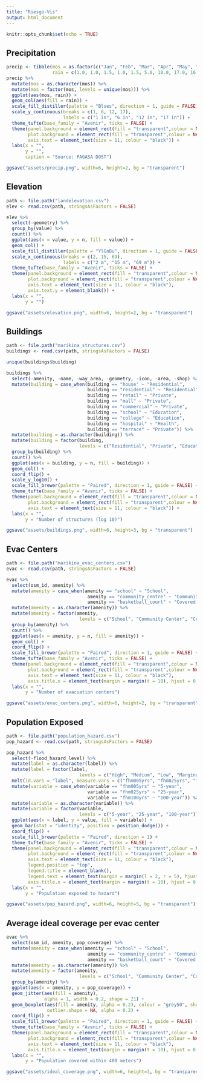 ```yaml
---
title: "Riesgo-Vis"
output: html_document
---
```


```r
knitr::opts_chunk$set(echo = TRUE)
```

## Precipitation

```r
precip <- tibble(mos = as.factor(c("Jan", "Feb", "Mar", "Apr", "May", "Jun", "Jul", "Aug", "Sep", "Oct", "Nov", "Dec")),
                 rain = c(1.0, 1.0, 1.5, 1.0, 1.5, 5.0, 10.0, 17.0, 16.0, 14.0, 8.0, 6.0))
precip %>% 
  mutate(mos = as.character(mos)) %>%
  mutate(mos = factor(mos, levels = unique(mos))) %>% 
  ggplot(aes(mos, rain)) +
  geom_col(aes(fill = rain)) +
  scale_fill_distiller(palette = "Blues", direction = 1, guide = FALSE) +
  scale_y_continuous(breaks = c(1, 6, 12, 17), 
                     labels = c("1 in", "6 in", "12 in", "17 in")) +
  theme_tufte(base_family = "Avenir", ticks = FALSE) +
  theme(panel.background = element_rect(fill = "transparent",colour = NA),
        plot.background = element_rect(fill = "transparent",colour = NA),
        axis.text = element_text(size = 11, colour = "black")) +
  labs(x = "",
       y = "",
       caption = "Source: PAGASA DOST")

ggsave("assets/precip.png", width=6, height=2, bg = "transparent")
```

## Elevation

```r
path <- file.path("landelevation.csv")
elev <- read.csv(path, stringsAsFactors = FALSE)

elev %>% 
  select(-geometry) %>% 
  group_by(value) %>% 
  count() %>% 
  ggplot(aes(x = value, y = n, fill = value)) +
  geom_col() +
  scale_fill_distiller(palette = "YlGnBu", direction = 1, guide = FALSE) +
  scale_x_continuous(breaks = c(2, 15, 69), 
                     labels = c("2 m", "15 m", "69 m")) +
  theme_tufte(base_family = "Avenir", ticks = FALSE) +
  theme(panel.background = element_rect(fill = "transparent",colour = NA),
        plot.background = element_rect(fill = "transparent",colour = NA),
        axis.text = element_text(size = 11, colour = "black"),
        axis.text.y = element_blank()) +
  labs(x = "",
       y = "")

ggsave("assets/elevation.png", width=6, height=2, bg = "transparent")
```


## Buildings

```r
path <- file.path("marikina_structures.csv")
buildings <- read.csv(path, stringsAsFactors = FALSE)

unique(buildings$building)

buildings %>% 
  select(-amenity, -name, -way_area, -geometry, -icon, -area, -shop) %>% 
  mutate(building = case_when(building == "house" ~ "Residential",
                              building == "residential" ~ "Residential",
                              building == "retail" ~ "Private",
                              building == "mall" ~ "Private",
                              building == "commercial" ~ "Private",
                              building == "school" ~ "Education",
                              building == "college" ~ "Education",
                              building == "hospital" ~ "Health",
                              building == "terrace" ~ "Private")) %>% 
  mutate(building = as.character(building)) %>% 
  mutate(building = factor(building,
                           levels = c("Residential", "Private", "Education", "Health"))) %>% 
  group_by(building) %>% 
  count() %>% 
  ggplot(aes(x = building, y = n, fill = building)) +
  geom_col() +
  coord_flip() +
  scale_y_log10() +
  scale_fill_brewer(palette = "Paired", direction = 1, guide = FALSE) +
  theme_tufte(base_family = "Avenir", ticks = FALSE) +
  theme(panel.background = element_rect(fill = "transparent",colour = NA),
        plot.background = element_rect(fill = "transparent",colour = NA),
        axis.text = element_text(size = 11, colour = "black")) +
  labs(x = "",
       y = "Number of structures (log 10)")

ggsave("assets/buildings.png", width=6, height=3, bg = "transparent")
```


## Evac Centers

```r
path <- file.path("marikina_evac_centers.csv")
evac <- read.csv(path, stringsAsFactors = FALSE)

evac %>% 
  select(osm_id, amenity) %>% 
  mutate(amenity = case_when(amenity == "school" ~ "School",
                              amenity == "community_centre" ~ "Community Center",
                              amenity == "basketball_court" ~ "Covered Court")) %>% 
  mutate(amenity = as.character(amenity)) %>% 
  mutate(amenity = factor(amenity,
                           levels = c("School", "Community Center", "Covered Court"))) %>% 
  group_by(amenity) %>% 
  count() %>% 
  ggplot(aes(x = amenity, y = n, fill = amenity)) +
  geom_col() +
  coord_flip() +
  scale_fill_brewer(palette = "Paired", direction = 1, guide = FALSE) +
  theme_tufte(base_family = "Avenir", ticks = FALSE) +
  theme(panel.background = element_rect(fill = "transparent",colour = NA),
        plot.background = element_rect(fill = "transparent",colour = NA),
        axis.text = element_text(size = 11, colour = "black"),
        axis.title.x = element_text(margin = margin(t = 10), hjust = 0.5)) +
  labs(x = "",
       y = "Number of evacuation centers")

ggsave("assets/evac_centers.png", width=6, height=2, bg = "transparent")
```

## Population Exposed

```r
path <- file.path("population_hazard.csv")
pop_hazard <- read.csv(path, stringsAsFactors = FALSE)

pop_hazard %>% 
  select(-flood_hazard_level) %>% 
  mutate(label = as.character(label)) %>% 
  mutate(label = factor(label,
                           levels = c("High", "Medium", "Low", "Marginal"))) %>% 
  melt(id.vars = "label", measure.vars = c("fhm005yrs", "fhm025yrs", "fhm100yrs")) %>% 
  mutate(variable = case_when(variable == "fhm005yrs" ~ "5-year",
                              variable == "fhm025yrs" ~ "25-year",
                              variable == "fhm100yrs" ~ "100-year")) %>% 
  mutate(variable = as.character(variable)) %>% 
  mutate(variable = factor(variable,
                           levels = c("5-year", "25-year", "100-year"))) %>% 
  ggplot(aes(x = label, y = value, fill = variable)) +
  geom_bar(stat = "identity", position = position_dodge()) +
  coord_flip() +
  scale_fill_brewer(palette = "Paired", direction = 1) +
  theme_tufte(base_family = "Avenir", ticks = FALSE) +
  theme(panel.background = element_rect(fill = "transparent",colour = NA),
        plot.background = element_rect(fill = "transparent",colour = NA),
        axis.text = element_text(size = 11, colour = "black"),
        legend.position = "top",
        legend.title = element_blank(),
        legend.text = element_text(margin = margin(l = 2, r = 5), hjust = 0),
        axis.title.x = element_text(margin = margin(t = 10), hjust = 0.5)) +
  labs(x = "",
       y = "Population exposed to hazard")

ggsave("assets/pop_hazard.png", width=6, height=5, bg = "transparent")
```


## Average ideal coverage per evac center

```r
evac %>% 
  select(osm_id, amenity, pop_coverage) %>% 
  mutate(amenity = case_when(amenity == "school" ~ "School",
                              amenity == "community_centre" ~ "Community Center",
                              amenity == "basketball_court" ~ "Covered Court")) %>% 
  mutate(amenity = as.character(amenity)) %>% 
  mutate(amenity = factor(amenity,
                           levels = c("School", "Community Center", "Covered Court"))) %>% 
  group_by(amenity) %>% 
  ggplot(aes(x = amenity, y = pop_coverage)) +
  geom_jitter(aes(fill = amenity), 
              alpha = 1, width = 0.2, shape = 21) +
  geom_boxplot(aes(fill = amenity, alpha = 0.2), colour = "grey50", show.legend = FALSE, 
               outlier.shape = NA, alpha = 0.2) +
  coord_flip() +
  scale_fill_brewer(palette = "Paired", direction = 1, guide = FALSE) +
  theme_tufte(base_family = "Avenir", ticks = FALSE) +
  theme(panel.background = element_rect(fill = "transparent",colour = NA),
        plot.background = element_rect(fill = "transparent",colour = NA),
        axis.text = element_text(size = 11, colour = "black"),
        axis.title.x = element_text(margin = margin(t = 10), hjust = 0.5)) +
  labs(x = "",
       y = "Population covered within 400 meters")

ggsave("assets/ideal_coverage.png", width=6, height=3, bg = "transparent")
```


